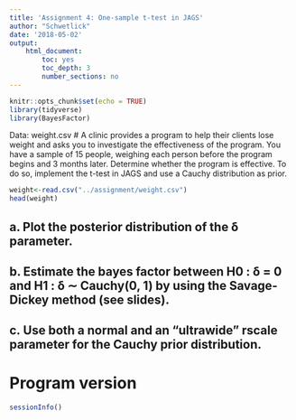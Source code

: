 ```yaml
---
title: 'Assignment 4: One-sample t-test in JAGS'
author: "Schwetlick"
date: '2018-05-02'
output: 
    html_document:
        toc: yes
        toc_depth: 3
        number_sections: no
---
```


```r
knitr::opts_chunk$set(echo = TRUE)
library(tidyverse)
library(BayesFactor)
```

Data: weight.csv
# A clinic provides a program to help their clients lose weight and asks you to investigate the effectiveness of the program. You have a sample of 15 people, weighing each person before the program begins and 3 months later.
Determine whether the program is effective. To do so, implement the t-test in JAGS and use a Cauchy distribution as prior.

```r
weight<-read.csv("../assignment/weight.csv")
head(weight)
````

## a. Plot the posterior distribution of the δ parameter.

## b. Estimate the bayes factor between H0 : δ = 0 and H1 : δ ∼ Cauchy(0, 1) by using the Savage-Dickey method (see slides).

## c. Use both a normal and an “ultrawide” rscale parameter for the Cauchy prior distribution.

# Program version
```r
sessionInfo()
````